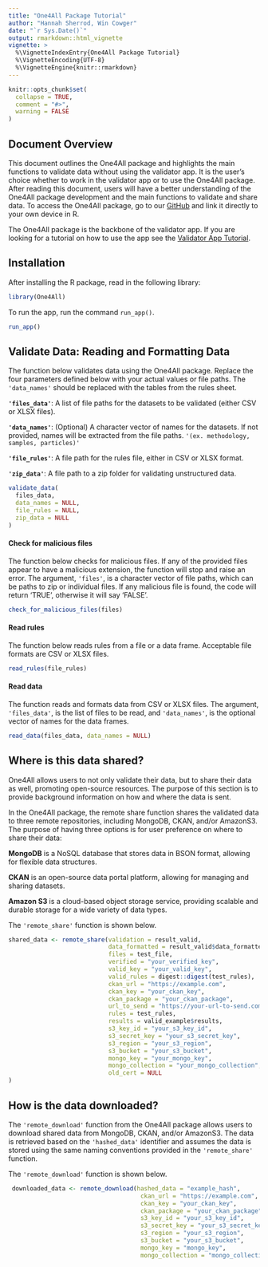```yaml
---
title: "One4All Package Tutorial"
author: "Hannah Sherrod, Win Cowger"
date: "`r Sys.Date()`"
output: rmarkdown::html_vignette
vignette: >
  %\VignetteIndexEntry{One4All Package Tutorial}
  %\VignetteEncoding{UTF-8}
  %\VignetteEngine{knitr::rmarkdown}
---
```


```r
knitr::opts_chunk$set(
  collapse = TRUE,
  comment = "#>",
  warning = FALSE
)
```

## Document Overview

This document outlines the One4All package and highlights the main functions to validate data without using the validator app. It is the user's choice whether to work in the validator app or to use the One4All package. After reading this document, users will have a better understanding of the One4All package development and the main functions to validate and share data. To access the One4All package, go to our [GitHub](https://github.com/Moore-Institute-4-Plastic-Pollution-Res/One4All) and link it directly to your own device in R.

The One4All package is the backbone of the validator app. If you are looking for a tutorial on how to use the app see the [Validator App Tutorial](app.html).

## Installation

After installing the R package, read in the following library:
```r
library(One4All)
```

To run the app, run the command `run_app()`.
```r
run_app()
```

## Validate Data: Reading and Formatting Data

The function below validates data using the One4All package. Replace the four parameters defined below with your actual values or file paths. The `'data_names'` should be replaced with the tables from the rules sheet.

**`'files_data'`**: A list of file paths for the datasets to be validated (either CSV or XLSX files).

**`'data_names'`**: (Optional) A character vector of names for the datasets. If not provided, names will be extracted from the file paths. `'(ex. methodology, samples, particles)'`

**`'file_rules'`**: A file path for the rules file, either in CSV or XLSX format.

**`'zip_data'`**: A file path to a zip folder for validating unstructured data.

```r
validate_data(
  files_data,
  data_names = NULL,
  file_rules = NULL,
  zip_data = NULL
)
```

#### Check for malicious files

The function below checks for malicious files. If any of the provided files appear to have a malicious extension, the function will stop and raise an error. The argument, `'files'`, is a character vector of file paths, which can be paths to zip or individual files. If any malicious file is found, the code will return 'TRUE', otherwise it will say 'FALSE'.

```r
check_for_malicious_files(files)
```

#### Read rules

The function below reads rules from a file or a data frame. Acceptable file formats are CSV or XLSX files.

```r
read_rules(file_rules)
```

#### Read data

The function reads and formats data from CSV or XLSX files. The argument, `'files_data'`, is the list of files to be read, and `'data_names'`, is the optional vector of names for the data frames.

```r
read_data(files_data, data_names = NULL)
```

## Where is this data shared?

One4All allows users to not only validate their data, but to share their data as well, promoting open-source resources. The purpose of this section is to provide background information on how and where the data is sent. 


In the One4All package, the remote share function shares the validated data to three remote repositories, including MongoDB, CKAN, and/or AmazonS3. The purpose of having three options is for user preference on where to share their data: 


**MongoDB** is a NoSQL database that stores data in BSON format, allowing for flexible data structures.

**CKAN** is an open-source data portal platform, allowing for managing and sharing datasets.

**Amazon S3** is a cloud-based object storage service, providing scalable and durable storage for a wide variety of data types.

The `'remote_share'` function is shown below.
```r
shared_data <- remote_share(validation = result_valid,
                            data_formatted = result_valid$data_formatted,
                            files = test_file,
                            verified = "your_verified_key",
                            valid_key = "your_valid_key",
                            valid_rules = digest::digest(test_rules),
                            ckan_url = "https://example.com",
                            ckan_key = "your_ckan_key",
                            ckan_package = "your_ckan_package",
                            url_to_send = "https://your-url-to-send.com",
                            rules = test_rules,
                            results = valid_example$results,
                            s3_key_id = "your_s3_key_id",
                            s3_secret_key = "your_s3_secret_key",
                            s3_region = "your_s3_region",
                            s3_bucket = "your_s3_bucket",
                            mongo_key = "your_mongo_key",
                            mongo_collection = "your_mongo_collection",
                            old_cert = NULL
)
```

## How is the data downloaded?

The `'remote_download'` function from the One4All package allows users to download shared data from MongoDB, CKAN, and/or AmazonS3. The data is retrieved based on the `'hashed_data'` identifier and assumes the data is stored using the same naming conventions provided in the `'remote_share'` function.

The `'remote_download'` function is shown below.
```r
 downloaded_data <- remote_download(hashed_data = "example_hash",
                                     ckan_url = "https://example.com",
                                     ckan_key = "your_ckan_key",
                                     ckan_package = "your_ckan_package",
                                     s3_key_id = "your_s3_key_id",
                                     s3_secret_key = "your_s3_secret_key",
                                     s3_region = "your_s3_region",
                                     s3_bucket = "your_s3_bucket",
                                     mongo_key = "mongo_key",
                                     mongo_collection = "mongo_collection")
```
